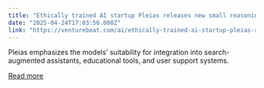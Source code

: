 ```yaml
---
title: "Ethically trained AI startup Pleias releases new small reasoning models optimized for RAG with built-in citations"
date: "2025-04-24T17:03:56.000Z"
link: "https://venturebeat.com/ai/ethically-trained-ai-startup-pleias-releases-new-small-reasoning-models-optimized-for-rag-with-built-in-citations/"
---
```


Pleias emphasizes the models’ suitability for integration into search-augmented assistants, educational tools, and user support systems.

[Read more](https://venturebeat.com/ai/ethically-trained-ai-startup-pleias-releases-new-small-reasoning-models-optimized-for-rag-with-built-in-citations/)
